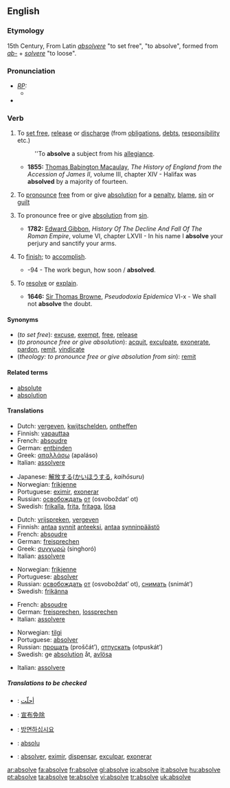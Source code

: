 ==English==

===Etymology===
15th Century, From Latin ''[[absolvere]]'' "to set free", "to absolve", formed from ''[[ab-]]'' + ''[[solvere]]'' "to loose".

===Pronunciation===
* ''[[RP]]:''
** {{IPA|/əbˈzɒlv/}}
*{{audio|en-us-absolve.ogg|Audio (US)}}

===Verb===
{{en-verb|absolv|ing}}

# {{transitive}} To [[set free]], [[release]] or [[discharge]] (from [[obligation]]s, [[debt]]s, [[responsibility]] etc.)
#: ''To '''absolve''' a subject from his [[allegiance]].
#* '''1855:''' [[w:Thomas Babington Macaulay|Thomas Babington Macaulay]], ''The History of England from the Accession of James II'', volume III, chapter XIV - Halifax was '''absolved''' by a majority of fourteen.
# {{transitive}} To [[pronounce]] [[free]] from or give [[absolution]] for a [[penalty]], [[blame]], [[sin]] or [[guilt]]
# {{transitive}} {{theology}} To pronounce free or give [[absolution]] from [[sin]].
#* '''1782:''' [[w:Edward Gibbon|Edward Gibbon]], ''History Of The Decline And Fall Of The Roman Empire'', volume VI, chapter LXVII - In his name I '''absolve''' your perjury and sanctify your arms.
# {{transitive}} {{obsolete}} To [[finish]]; to [[accomplish]].
#* {{RQ:Milton Lost 1674, 7}}-94 - The work begun, how soon / '''absolved'''.
# {{obsolete}} To [[resolve]] or [[explain]].
#* '''1646:''' [[w:Thomas Browne|Sir Thomas Browne]], ''Pseudodoxia Epidemica'' VI-x - We shall not '''absolve''' the doubt.

====Synonyms====
*(''to set free''): [[excuse]], [[exempt]], [[free]], [[release]]
*(''to pronounce free or give absolution''): [[acquit]], [[exculpate]], [[exonerate]], [[pardon]], [[remit]], [[vindicate]]
*(''theology: to pronounce free or give absolution from sin''): [[remit]]

====Related terms====
*[[absolute]]
*[[absolution]]

====Translations====
{{trans-top|to set free}}
*Dutch: [[vergeven]], [[kwijtschelden]], [[ontheffen]]
*Finnish: [[vapauttaa]]
*French: [[absoudre]]
*German: [[entbinden]]
*Greek: [[απαλλάσω]] (apaláso)
*Italian: [[assolvere]]
{{trans-mid}}
*Japanese: [[解放する]]([[かいほう]]する, ''kaihōsuru'')
*Norwegian: [[frikjenne]]
*Portuguese: [[eximir]], [[exonerar]]
*Russian: [[освобождать]] [[от]] (osvoboždat’ ot)
*Swedish: [[frikalla]], [[frita]], [[fritaga]], [[lösa]]
{{trans-bottom}}

{{trans-top|to pronounce free or give absolution}}
*Dutch: [[vrijspreken]], [[vergeven]]
*Finnish: [[antaa anteeksi|antaa]] [[synti|synnit]] [[antaa anteeksi|anteeksi]], [[antaa]] [[synninpäästö]]
*French: [[absoudre]]
*German: [[freisprechen]]
*Greek: [[συγχωρώ]] (singhoró)
*Italian: [[assolvere]]
{{trans-mid}}
*Norwegian: [[frikjenne]]
*Portuguese: [[absolver]]
*Russian: [[освобождать]] [[от]] (osvoboždat’ ot), [[снимать]] (snimát’)
*Swedish: [[frikänna]]
{{trans-bottom}}

{{trans-top|theology: to pronounce free or give absolution from sin}}
*French: [[absoudre]]
*German: [[freisprechen]], [[lossprechen]]
*Italian: [[assolvere]]
{{trans-mid}}
*Norwegian: [[tilgi]]
*Portuguese: [[absolver]]
*Russian: [[прощать]] (proščát’), [[отпускать]] (otpuskát’)
*Swedish: ge [[absolution]] åt, [[avlösa]]
{{trans-bottom}}

{{trans-top|to finish, to accomplish}}
*Italian: [[assolvere]]
{{trans-mid}}
{{trans-bottom}}

{{trans-top|obsolete: to resolve or explain}}
{{trans-mid}}
{{trans-bottom}}

=====Translations to be checked=====
{{checktrans}}
*{{ttbc|Arabic}}: [[أحلّت]]
*{{ttbc|Chinese}}: [[宣布免除]]
*{{ttbc|Korean}}: [[방면하십시요]]
*{{ttbc|Novial}}: [[absolu]]
*{{ttbc|Spanish}}: [[absolver]], [[eximir]], [[dispensar]], [[exculpar]], [[exonerar]]

[[ar:absolve]]
[[fa:absolve]]
[[fr:absolve]]
[[gl:absolve]]
[[io:absolve]]
[[it:absolve]]
[[hu:absolve]]
[[pt:absolve]]
[[ta:absolve]]
[[te:absolve]]
[[vi:absolve]]
[[tr:absolve]]
[[uk:absolve]]